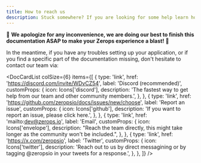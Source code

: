 ```yaml
---
title: How to reach us
description: Stuck somewhere? If you are looking for some help learn how you can reach to us with ease.
---
```



:construction: **We apologize for any inconvenience, we are doing our best to finish this documentation ASAP to make your Zerops experience a blast!** :construction:

In the meantime, if you have any troubles setting up your application, or if you find a specific part of the documentation missing, don't hesitate to contact our team via:

<DocCardList
  colSize={6}
  items={[
    {
      type: 'link',
      href: 'https://discord.com/invite/WDvCZ54',
      label: 'Discord (recommended)',
      customProps: {
        icon: Icons['discord'],
        description:
          'The fastest way to get help from our team and other community members.',
      },
    },
    {
      type: 'link',
      href: 'https://github.com/zeropsio/docs/issues/new/choose',
      label: 'Report an issue',
      customProps: {
        icon: Icons['github'],
        description:
          'If you want to report an issue, please click here.',
      },
    },
    {
      type: 'link',
      href: 'mailto:dev@zerops.io',
      label: 'Email',
      customProps: {
        icon: Icons['envelope'],
        description:
          "Reach the team directly, this might take longer as the community won't be included.",
      },
    },
    {
      type: 'link',
      href: 'https://x.com/zeropsio',
      label: 'Twitter',
      customProps: {
        icon: Icons['twitter'],
        description:
          'Reach out to us by direct messagining or by tagging @zeropsio in your tweets for a response.',
      },
    },
  ]}
/>
